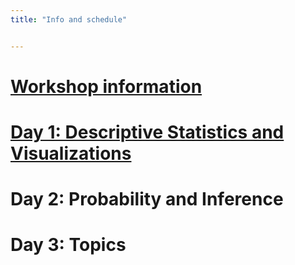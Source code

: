```yaml
---
title: "Info and schedule"


---
```


# [Workshop information](./Day_1/to_do.html)

# [Day 1: Descriptive Statistics and Visualizations](./Day_1/day_1_main.html)

# Day 2: Probability and Inference

# Day 3: Topics
